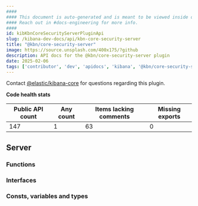 ```yaml
---
####
#### This document is auto-generated and is meant to be viewed inside our experimental, new docs system.
#### Reach out in #docs-engineering for more info.
####
id: kibKbnCoreSecurityServerPluginApi
slug: /kibana-dev-docs/api/kbn-core-security-server
title: "@kbn/core-security-server"
image: https://source.unsplash.com/400x175/?github
description: API docs for the @kbn/core-security-server plugin
date: 2025-02-06
tags: ['contributor', 'dev', 'apidocs', 'kibana', '@kbn/core-security-server']
---
```




Contact [@elastic/kibana-core](https://github.com/orgs/elastic/teams/kibana-core) for questions regarding this plugin.

**Code health stats**

| Public API count  | Any count | Items lacking comments | Missing exports |
|-------------------|-----------|------------------------|-----------------|
| 147 | 1 | 63 | 0 |

## Server

### Functions
<DocDefinitionList data={kbnCoreSecurityServerObj.server.functions}/>

### Interfaces
<DocDefinitionList data={kbnCoreSecurityServerObj.server.interfaces}/>

### Consts, variables and types
<DocDefinitionList data={kbnCoreSecurityServerObj.server.misc}/>

